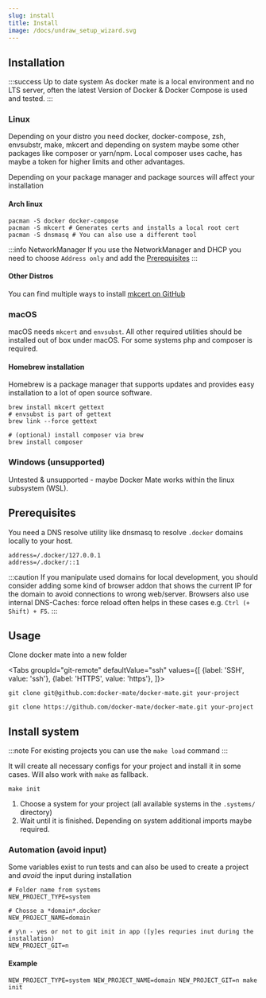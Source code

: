 ```yaml
---
slug: install
title: Install
image: /docs/undraw_setup_wizard.svg
---
```




## Installation

:::success Up to date system
As docker mate is a local environment and no LTS server, often the latest Version of Docker & Docker Compose is used and tested.
:::

### Linux

Depending on your distro you need docker, docker-compose, zsh, envsubstr, make, mkcert and depending on system maybe some other packages like composer or yarn/npm. Local composer uses cache, has maybe a token for higher limits and other advantages.

Depending on your package manager and package sources will affect your installation

#### Arch linux

```shell script
pacman -S docker docker-compose
pacman -S mkcert # Generates certs and installs a local root cert
pacman -S dnsmasq # You can also use a different tool
```

:::info NetworkManager
If you use the NetworkManager and DHCP you need to choose `Address only` and add the [Prerequisites](#prerequisites)
:::

#### Other Distros

You can find multiple ways to install [mkcert on GitHub](https://github.com/FiloSottile/mkcert)

### macOS

macOS needs `mkcert` and `envsubst`.
All other required utilities should be installed out of box under macOS. For some systems php and composer is required.

#### Homebrew installation

Homebrew is a package manager that supports updates and provides easy installation to a lot of open source software.

```shell script
brew install mkcert gettext
# envsubst is part of gettext
brew link --force gettext

# (optional) install composer via brew
brew install composer
```

### Windows (unsupported)

Untested & unsupported - maybe Docker Mate works within the linux subsystem (WSL).

## Prerequisites

You need a DNS resolve utility like dnsmasq to resolve `.docker` domains locally to your host.
```text title="dnsmasq.conf"
address=/.docker/127.0.0.1
address=/.docker/::1
```

:::caution
If you manipulate used domains for local development, you should consider adding some kind of browser addon that shows the current IP for the domain to avoid connections to wrong web/server.
Browsers also use internal DNS-Caches: force reload often helps in these cases e.g. `Ctrl (+ Shift) + F5`.
:::

## Usage

Clone docker mate into a new folder

<Tabs
  groupId="git-remote"
  defaultValue="ssh"
  values={[
    {label: 'SSH', value: 'ssh'},
    {label: 'HTTPS', value: 'https'},
  ]}>
  <TabItem value="ssh">

  ```shell script
  git clone git@github.com:docker-mate/docker-mate.git your-project
  ```

  </TabItem>
  <TabItem value="https">

  ```shell script
  git clone https://github.com/docker-mate/docker-mate.git your-project
  ```

  </TabItem>
</Tabs>

## Install system

:::note
For existing projects you can use the `make load` command
:::

It will create all necessary configs for your project and install it in some cases. Will also work with `make` as fallback.
```shell
make init
```

1. Choose a system for your project (all available systems in the `.systems/` directory)
2. Wait until it is finished. Depending on system additional imports maybe required.

### Automation (avoid input)

Some variables exist to run tests and can also be used to create a project and *avoid* the input during installation

```dotenv
# Folder name from systems
NEW_PROJECT_TYPE=system

# Chosse a *domain*.docker
NEW_PROJECT_NAME=domain

# y\n - yes or not to git init in app ([y]es requries inut during the installation)
NEW_PROJECT_GIT=n
```
#### Example
```shell
NEW_PROJECT_TYPE=system NEW_PROJECT_NAME=domain NEW_PROJECT_GIT=n make init
```

<FooterSvg className="img--footer" />